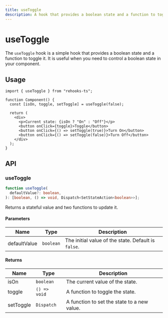 ```yaml
---
title: useToggle
description: A hook that provides a boolean state and a function to toggle it.
---
```



# useToggle

The `useToggle` hook is a simple hook that provides a boolean state and a function to toggle it. It is useful when you need to control a boolean state in your component.

## Usage

```tsx
import { useToggle } from "rehooks-ts";

function Component() {
  const [isOn, toggle, setToggle] = useToggle(false);

  return (
    <div>
      <p>Current state: {isOn ? "On" : "Off"}</p>
      <button onClick={toggle}>Toggle</button>
      <button onClick={() => setToggle(true)}>Turn On</button>
      <button onClick={() => setToggle(false)}>Turn Off</button>
    </div>
  );
}
```

## API

### useToggle

```ts
function useToggle(
  defaultValue?: boolean,
): [boolean, () => void, Dispatch<SetStateAction<boolean>>];
```

Returns a stateful value and two functions to update it.

#### Parameters

| Name         | Type      | Description                                         |
| ------------ | --------- | --------------------------------------------------- |
| defaultValue | `boolean` | The initial value of the state. Default is `false`. |

#### Returns

| Name      | Type         | Description                                 |
| --------- | ------------ | ------------------------------------------- |
| isOn      | `boolean`    | The current value of the state.             |
| toggle    | `() => void` | A function to toggle the state.             |
| setToggle | `Dispatch`   | A function to set the state to a new value. |
